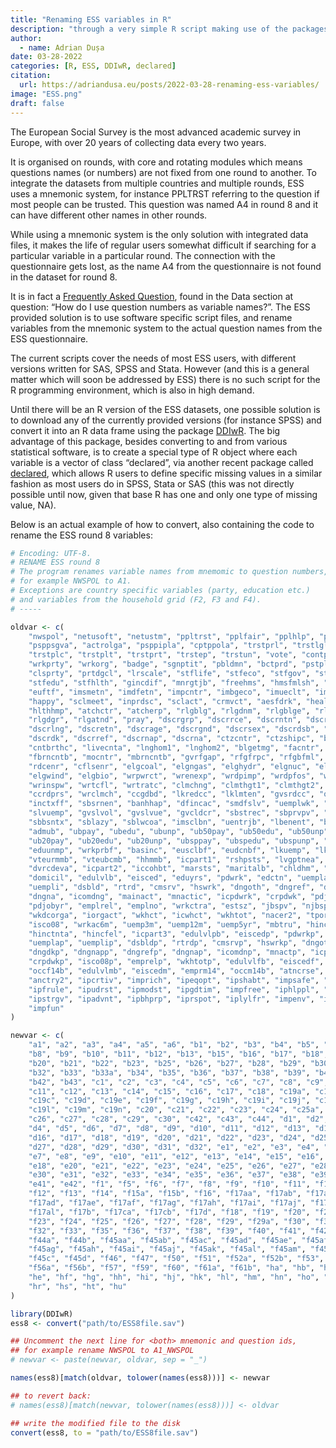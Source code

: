 ```yaml
---
title: "Renaming ESS variables in R"
description: "through a very simple R script making use of the packages DDIwR and declared"
author:
  - name: Adrian Dușa
date: 03-28-2022
categories: [R, ESS, DDIwR, declared]
citation:
  url: https://adriandusa.eu/posts/2022-03-28-renaming-ess-variables/
image: "ESS.png"
draft: false
---
```


The European Social Survey is the most advanced academic survey in Europe, with over 20 years of collecting data every two years.

It is organised on rounds, with core and rotating modules which means questions names (or numbers) are not fixed from one round to another. To integrate the datasets from multiple countries and multiple rounds, ESS uses a mnemonic system, for instance PPLTRST referring to the question if most people can be trusted. This question was named A4 in round 8 and it can have different other names in other rounds.

While using a mnemonic system is the only solution with integrated data files, it makes the life of regular users somewhat difficult if searching for a particular variable in a particular round. The connection with the questionnaire gets lost, as the name A4 from the questionnaire is not found in the dataset for round 8.

It is in fact a [Frequently Asked Question](https://www.europeansocialsurvey.org/about/faq), found in the Data section at question: "How do I use question numbers as variable names?". The ESS provided solution is to use software specific script files, and rename variables from the mnemonic system to the actual question names from the ESS questionnaire.

The current scripts cover the needs of most ESS users, with different versions written for SAS, SPSS and Stata. However (and this is a general matter which will soon be addressed by ESS) there is no such script for the R programming environment, which is also in high demand.

Until there will be an R version of the ESS datasets, one possible solution is to download any of the currently provided versions (for instance SPSS) and convert it into an R data frame using the package [DDIwR](https://cran.r-project.org/web/packages/DDIwR/index.html). The big advantage of this package, besides converting to and from various statistical software, is to create a special type of R object where each variable is a vector of class "declared", via another recent package called [declared](https://cran.r-project.org/web/packages/DDIwR/index.html), which allows R users to define specific missing values in a similar fashion as most users do in SPSS, Stata or SAS (this was not directly possible until now, given that base R has one and only one type of missing value, NA).

Below is an actual example of how to convert, also containing the code to rename the ESS round 8 variables:

``` r
# Encoding: UTF-8.
# RENAME ESS round 8
# The program renames variable names from mnemomic to question numbers,
# for example NWSPOL to A1.
# Exceptions are country specific variables (party, education etc.)
# and variables from the household grid (F2, F3 and F4).
# -----

oldvar <- c(
    "nwspol", "netusoft", "netustm", "ppltrst", "pplfair", "pplhlp", "polintr",
    "psppsgva", "actrolga", "psppipla", "cptppola", "trstprl", "trstlgl",
    "trstplc", "trstplt", "trstprt", "trstep", "trstun", "vote", "contplt",
    "wrkprty", "wrkorg", "badge", "sgnptit", "pbldmn", "bctprd", "pstplonl",
    "clsprty", "prtdgcl", "lrscale", "stflife", "stfeco", "stfgov", "stfdem",
    "stfedu", "stfhlth", "gincdif", "mnrgtjb", "freehms", "hmsfmlsh", "hmsacld",
    "euftf", "imsmetn", "imdfetn", "impcntr", "imbgeco", "imueclt", "imwbcnt",
    "happy", "sclmeet", "inprdsc", "sclact", "crmvct", "aesfdrk", "health",
    "hlthhmp", "atchctr", "atcherp", "rlgblg", "rlgdnm", "rlgblge", "rlgdnme",
    "rlgdgr", "rlgatnd", "pray", "dscrgrp", "dscrrce", "dscrntn", "dscrrlg",
    "dscrlng", "dscretn", "dscrage", "dscrgnd", "dscrsex", "dscrdsb", "dscroth",
    "dscrdk", "dscrref", "dscrnap", "dscrna", "ctzcntr", "ctzshipc", "brncntr",
    "cntbrthc", "livecnta", "lnghom1", "lnghom2", "blgetmg", "facntr",
    "fbrncntb", "mocntr", "mbrncntb", "gvrfgap", "rfgfrpc", "rfgbfml", "eneffap",
    "rdcenr", "cflsenr", "elgcoal", "elgngas", "elghydr", "elgnuc", "elgsun",
    "elgwind", "elgbio", "wrpwrct", "wrenexp", "wrdpimp", "wrdpfos", "wrntdis",
    "wrinspw", "wrtcfl", "wrtratc", "clmchng", "clmthgt1", "clmthgt2", "ccnthum",
    "ccrdprs", "wrclmch", "ccgdbd", "lkredcc", "lklmten", "gvsrdcc", "ownrdcc",
    "inctxff", "sbsrnen", "banhhap", "dfincac", "smdfslv", "uemplwk", "slvpens",
    "slvuemp", "gvslvol", "gvslvue", "gvcldcr", "sbstrec", "sbprvpv", "sbeqsoc",
    "sbbsntx", "sblazy", "sblwcoa", "imsclbn", "uentrjb", "lbenent", "bennent",
    "admub", "ubpay", "ubedu", "ubunp", "ub50pay", "ub50edu", "ub50unp",
    "ub20pay", "ub20edu", "ub20unp", "ubsppay", "ubspedu", "ubspunp", "bnlwinc",
    "eduunmp", "wrkprbf", "basinc", "eusclbf", "eudcnbf", "lkuemp", "lknemny",
    "vteurmmb", "vteubcmb", "hhmmb", "icpart1", "rshpsts", "lvgptnea",
    "dvrcdeva", "icpart2", "iccohbt", "marsts", "maritalb", "chldhm", "chldhhe",
    "domicil", "edulvlb", "eisced", "eduyrs", "pdwrk", "edctn", "uempla",
    "uempli", "dsbld", "rtrd", "cmsrv", "hswrk", "dngoth", "dngref", "dngdk",
    "dngna", "icomdng", "mainact", "mnactic", "icpdwrk", "crpdwk", "pdjobev",
    "pdjobyr", "emplrel", "emplno", "wrkctra", "estsz", "jbspv", "njbspv",
    "wkdcorga", "iorgact", "wkhct", "icwhct", "wkhtot", "nacer2", "tporgwk",
    "isco08", "wrkac6m", "uemp3m", "uemp12m", "uemp5yr", "mbtru", "hincsrca",
    "hinctnta", "hincfel", "icpart3", "edulvlpb", "eiscedp", "pdwrkp", "edctnp",
    "uemplap", "uemplip", "dsbldp", "rtrdp", "cmsrvp", "hswrkp", "dngothp",
    "dngdkp", "dngnapp", "dngrefp", "dngnap", "icomdnp", "mnactp", "icppdwk",
    "crpdwkp", "isco08p", "emprelp", "wkhtotp", "edulvlfb", "eiscedf", "emprf14",
    "occf14b", "edulvlmb", "eiscedm", "emprm14", "occm14b", "atncrse", "anctry1",
    "anctry2", "ipcrtiv", "imprich", "ipeqopt", "ipshabt", "impsafe", "impdiff",
    "ipfrule", "ipudrst", "ipmodst", "ipgdtim", "impfree", "iphlppl", "ipsuces",
    "ipstrgv", "ipadvnt", "ipbhprp", "iprspot", "iplylfr", "impenv", "imptrad",
    "impfun"
)

newvar <- c(
    "a1", "a2", "a3", "a4", "a5", "a6", "b1", "b2", "b3", "b4", "b5", "b6", "b7",
    "b8", "b9", "b10", "b11", "b12", "b13", "b15", "b16", "b17", "b18", "b19",
    "b20", "b21", "b22", "b23", "b25", "b26", "b27", "b28", "b29", "b30", "b31",
    "b32", "b33", "b33a", "b34", "b35", "b36", "b37", "b38", "b39", "b40", "b41",
    "b42", "b43", "c1", "c2", "c3", "c4", "c5", "c6", "c7", "c8", "c9", "c10",
    "c11", "c12", "c13", "c14", "c15", "c16", "c17", "c18", "c19a", "c19b",
    "c19c", "c19d", "c19e", "c19f", "c19g", "c19h", "c19i", "c19j", "c19k",
    "c19l", "c19m", "c19n", "c20", "c21", "c22", "c23", "c24", "c25a", "c25b",
    "c26", "c27", "c28", "c29", "c30", "c42", "c43", "c44", "d1", "d2", "d3",
    "d4", "d5", "d6", "d7", "d8", "d9", "d10", "d11", "d12", "d13", "d14", "d15",
    "d16", "d17", "d18", "d19", "d20", "d21", "d22", "d23", "d24", "d25", "d26",
    "d27", "d28", "d29", "d30", "d31", "d32", "e1", "e2", "e3", "e4", "e5", "e6",
    "e7", "e8", "e9", "e10", "e11", "e12", "e13", "e14", "e15", "e16", "e17",
    "e18", "e20", "e21", "e22", "e23", "e24", "e25", "e26", "e27", "e28", "e29",
    "e30", "e31", "e32", "e33", "e34", "e35", "e36", "e37", "e38", "e39", "e40",
    "e41", "e42", "f1", "f5", "f6", "f7", "f8", "f9", "f10", "f11", "f11b",
    "f12", "f13", "f14", "f15a", "f15b", "f16", "f17aa", "f17ab", "f17ac",
    "f17ad", "f17ae", "f17af", "f17ag", "f17ah", "f17ai", "f17aj", "f17ak",
    "f17al", "f17b", "f17ca", "f17cb", "f17d", "f18", "f19", "f20", "f21", "f22",
    "f23", "f24", "f25", "f26", "f27", "f28", "f29", "f29a", "f30", "f31",
    "f32", "f33", "f35", "f36", "f37", "f38", "f39", "f40", "f41", "f42", "f43",
    "f44a", "f44b", "f45aa", "f45ab", "f45ac", "f45ad", "f45ae", "f45af",
    "f45ag", "f45ah", "f45ai", "f45aj", "f45ak", "f45al", "f45am", "f45b",
    "f45c", "f45d", "f46", "f47", "f50", "f51", "f52a", "f52b", "f53", "f55",
    "f56a", "f56b", "f57", "f59", "f60", "f61a", "f61b", "ha", "hb", "hc", "hd",
    "he", "hf", "hg", "hh", "hi", "hj", "hk", "hl", "hm", "hn", "ho", "hp", "hq",
    "hr", "hs", "ht", "hu"
)

library(DDIwR)
ess8 <- convert("path/to/ESS8file.sav")

## Uncomment the next line for <both> mnemonic and question ids,
## for example rename NWSPOL to A1_NWSPOL
# newvar <- paste(newvar, oldvar, sep = "_")

names(ess8)[match(oldvar, tolower(names(ess8)))] <- newvar

## to revert back:
# names(ess8)[match(newvar, tolower(names(ess8)))] <- oldvar

## write the modified file to the disk
convert(ess8, to = "path/to/ESS8file.sav")
```
